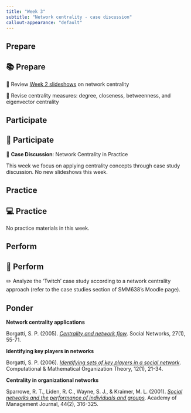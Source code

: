 ```yaml
---
title: "Week 3"
subtitle: "Network centrality - case discussion"
callout-appearance: "default"
---
```


## Prepare

::: {.callout-note}
## 📚 Prepare

📖 Review [Week 2 slideshows](../week-2/main.qmd#participate) on network centrality

📖 Revise centrality measures: degree, closeness, betweenness, and eigenvector centrality

:::

## Participate

::: {.callout-note}
## 👥 Participate

🙋 **Case Discussion**: Network Centrality in Practice

This week we focus on applying centrality concepts through case study discussion. No new slideshows this week.

:::

## Practice

::: {.callout-note}
## 💻 Practice

No practice materials in this week.
:::

## Perform

::: {.callout-note}
## 📝 Perform

✏️ Analyze the 'Twitch' case study according to a network centrality approach
(refer to the case studies section of SMM638's Moodle page).

:::

## Ponder

**Network centrality applications**

Borgatti, S. P. (2005). [*Centrality and network flow*](https://doi.org/10.1016/j.socnet.2004.11.008). Social Networks, 27(1), 55-71.

**Identifying key players in networks**

Borgatti, S. P. (2006). [*Identifying sets of key players in a social network*](https://doi.org/10.1007/s10588-006-7084-x). Computational & Mathematical Organization Theory, 12(1), 21-34.

**Centrality in organizational networks**

Sparrowe, R. T., Liden, R. C., Wayne, S. J., & Kraimer, M. L. (2001). [*Social networks and the performance of individuals and groups*](https://doi.org/10.5465/amj.2001.4378755). Academy of Management Journal, 44(2), 316-325.
